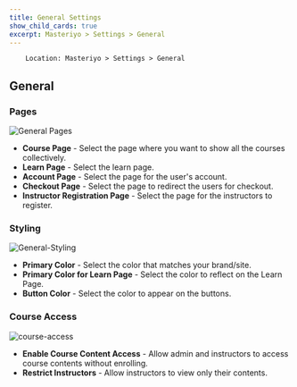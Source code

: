 ```yaml
---
title: General Settings
show_child_cards: true
excerpt: Masteriyo > Settings > General
---
```


        Location: Masteriyo > Settings > General

## General

### Pages

![General Pages](https://user-images.githubusercontent.com/75772539/228783902-459717e4-591b-4bc7-867d-f8b764fa242c.png)

- **Course Page** - Select the page where you want to show all the courses collectively.
- **Learn Page** - Select the learn page.
- **Account Page** - Select the page for the user's account.
- **Checkout Page** - Select the page to redirect the users for checkout. 
- **Instructor Registration Page** - Select the page for the instructors to register.

### Styling

![General-Styling](https://user-images.githubusercontent.com/75772539/228784157-f948d167-ded2-46f6-ab94-0faf70a1e496.png)

- **Primary Color** - Select the color that matches your brand/site.
- **Primary Color for Learn Page** - Select the color to reflect on the Learn Page.
- **Button Color** - Select the color to appear on the buttons.

### Course Access

![course-access](https://github.com/Masteriyo/masteriyo-docs/assets/75772539/54c947db-aa7c-4403-9e40-27bad96cac0d)

- **Enable Course Content Access** - Allow admin and instructors to access course contents without enrolling.
- **Restrict Instructors** - Allow instructors to view only their contents. 